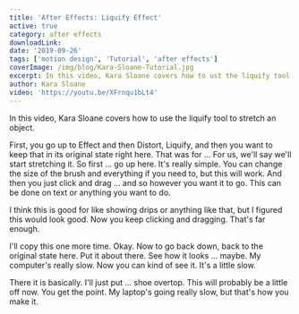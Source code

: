 ```yaml
---
title: 'After Effects: Liquify Effect'
active: true
category: after effects
downloadLink:
date: '2019-09-26'
tags: ['motion design', 'Tutorial', 'after effects']
coverImage: /img/blog/Kara-Sloane-Tutorial.jpg
excerpt: In this video, Kara Sloane covers how to ust the liquify tool.
author: Kara Sloane
video: 'https://youtu.be/XFrnqu1bLt4'
---
```


In this video, Kara Sloane covers how to use the liquify tool to stretch an object.

First, you go up to Effect and then Distort, Liquify, and then you want to keep that in its original state right here. That was for ... For us, we'll say we'll start stretching it. So first ... go up here. It's really simple. You can change the size of the brush and everything if you need to, but this will work. And then you just click and drag ... and so however you want it to go. This can be done on text or anything you want to do.

I think this is good for like showing drips or anything like that, but I figured this would look good. Now you keep clicking and dragging. That's far enough.

I'll copy this one more time. Okay. Now to go back down, back to the original state here. Put it about there. See how it looks ... maybe. My computer's really slow. Now you can kind of see it. It's a little slow.

There it is basically. I'll just put ... shoe overtop. This will probably be a little off now. You get the point. My laptop's going really slow, but that's how you make it.
